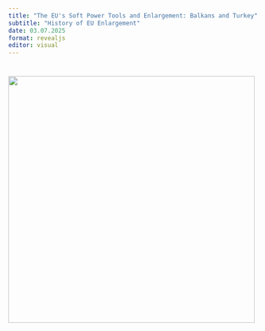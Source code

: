 ```yaml
---
title: "The EU's Soft Power Tools and Enlargement: Balkans and Turkey"
subtitle: "History of EU Enlargement"
date: 03.07.2025
format: revealjs
editor: visual
---
```


# ![](images/Build%20a%20Library%20Project-12.png){width="495"}
